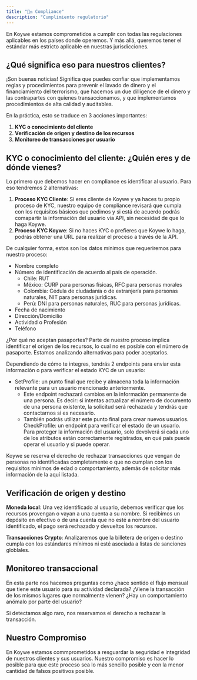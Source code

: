 ```yaml
---
title: "👩‍⚖️ Compliance"
description: "Cumplimiento regulatorio"
---
```


En Koywe estamos comprometidos a cumplir con todas las regulaciones aplicables en los países donde operemos. Y más allá,
queremos tener el estándar más estricto aplicable en nuestras jurisdicciones.

## ¿Qué significa eso para nuestros clientes?

¡Son buenas noticias! Significa que puedes confiar que implementamos reglas y procedimientos para prevenir el lavado
de dinero y el financiamiento del terrorismo, que hacemos un due dilligence de el dinero y las contrapartes con quienes
transaccionamos, y que implementamos procedimientos de alta calidad y auditables.

En la práctica, esto se traduce en 3 acciones importantes:
1. <b>KYC o conocimiento del cliente</b>
2. <b>Verificación de origen y destino de los recursos</b>
3. <b>Monitoreo de transacciones por usuario</b>

## KYC o conocimiento del cliente: ¿Quién eres y de dónde vienes?

Lo primero que debemos hacer en compliance es identificar al usuario. Para eso tendremos 2 alternativas:
1. <b>Proceso KYC Cliente</b>: Si eres cliente de Koywe y ya haces tu propio proceso de KYC, nuestro equipo de compliance revisará que cumpla con
los requisitos básicos que pedimos y si está de acuerdo podrás comapartir la información del usuario via API, sin necesidad de que lo haga Koywe.
2. <b>Proceso KYC Koywe</b>: Si no haces KYC o prefieres que Koywe lo haga, podrás obtener una URL para realizar el proceso a través de la API.

De cualquier forma, estos son los datos mínimos que requeriremos para nuestro proceso:
- Nombre completo
- Número de identificación de acuerdo al país de operación.
  - Chile: RUT
  - México: CURP para personas físicas, RFC para personas morales
  - Colombia: Cédula de ciudadanía o de extranjería para personas naturales, NIT para personas jurídicas.
  - Perú: DNI para personas naturales, RUC para personas jurídicas.
- Fecha de nacimiento
- Dirección/Domicilio
- Actividad o Profesión
- Teléfono

¿Por qué no aceptan pasaportes? Parte de nuestro proceso implica identificar el origen de los recursos, lo cual no es posible con el número de pasaporte. Estamos analizando alternativas para poder aceptarlos.

Dependiendo de cómo te integres, tendrás 2 endpoints para enviar esta información o para verificar el estado KYC de un usuario:
- SetProfile: un punto final que recibe y almacena toda la información relevante para un usuario mencionado anteriormente.
  - Este endpoint rechazará cambios en la información permanente de una persona. Es decir: si intentas actualizar el número de documento de una persona existente, la solicitud será rechazada y tendrás que contactarnos si es necesario.
  - También podrás utilizar este punto final para crear nuevos usuarios.
CheckProfile: un endpoint para verificar el estado de un usuario. Para proteger la información del usuario, solo devolverá si cada uno de los atributos están correctamente registrados, en qué país puede operar el usuario y si puede operar.

Koywe se reserva el derecho de rechazar transacciones que vengan de personas no identificadas completamente o que no cumplan con los requisitos mínimos de edad o comportamiento, además de solicitar más información de la aquí listada.

## Verificación de origen y destino

<b>Moneda local</b>: Una vez identificado al usuario, debemos verificar que los recursos provengan o vayan a una cuenta a su nombre.
Si recibimos un depósito en efectivo o de una cuenta que no esté a nombre del usuario identificado, el pago será
rechazado y devueltos los recursos.

<b>Transacciones Crypto</b>: Analizaremos que la billetera de origen o destino cumpla con los estándares mínimos ni esté asociada a listas de sanciones globlales.

## Monitoreo transaccional

En esta parte nos hacemos preguntas como ¿hace sentido el flujo mensual que tiene este usuario para su actividad declarada?
¿Viene la transacción de los mismos lugares que normalmente vienen? ¿Hay un comportamiento anómalo por parte del usuario?

Si detectamos algo raro, nos reservamos el derecho a rechazar la transacción.

## Nuestro Compromiso

En Koywe estamos commprometidos a resguardar la seguridad e integridad de nuestros clientes y sus usuarios.
Nuestro compromiso es hacer lo posible para que este proceso sea lo más sencillo posible y con la menor cantidad de falsos positivos posible.